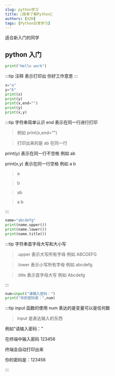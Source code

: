 ```yaml
---
slug: python学习
title: 🤞简单了解Python🤞
authors: [XZH]
tags: [Python日常学习]
---
```


适合新入门的同学

<!-- truncate -->

## python 入门

```py
print("Hello work")
```

:::tip 注释
表示打印出 你好工作意思
:::

```py
x="a"
y="b"
print(x)
print(y)
print(x,end="")
print(y)
print(x,y)
```

:::tip 字符串简单认识
end 表示在同一行进行打印

> 例如 print(x,end="")

> 打印出来的是 ab 在同一行

print(y)
表示在同一行不空格
例如 ab

print(x,y)
表示在同一行空格
例如 a b

> a

> b

> ab

> a b

:::

```py
name="abcdefg"
print(name.upper())
print(name.lower())
print(name.title())
```

:::tip 字符串首字母大写和大小写

> .upper 表示大写所有字母
> 例如 ABCDEFG

> .lower 表示小写所有字母
> 例如 abcdefg

> .title 表示首字母大写
> 例如 Abcdefg

:::

```py
num=input("请输入密码：")
print("你的密码是：",num)
```

:::tip input 函数的使用
num 表达的是变量可以是任何数

> input 是表达输入的东西

例如"请输入密码："

在终端中输入密码 123456

终端会自动打印出来

你的密码是：123456

:::
